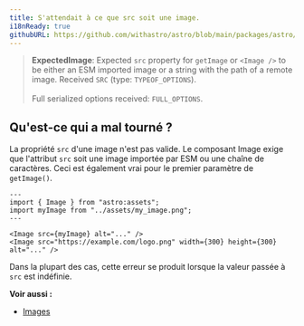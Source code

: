 ```yaml
---
title: S'attendait à ce que src soit une image.
i18nReady: true
githubURL: https://github.com/withastro/astro/blob/main/packages/astro/src/core/errors/errors-data.ts
---
```


> **ExpectedImage**: Expected `src` property for `getImage` or `<Image />` to be either an ESM imported image or a string with the path of a remote image. Received `SRC` (type: `TYPEOF_OPTIONS`).<br/><br/>Full serialized options received: `FULL_OPTIONS`.

## Qu'est-ce qui a mal tourné ?
La propriété `src` d'une image n'est pas valide. Le composant Image exige que l'attribut `src` soit une image importée par ESM ou une chaîne de caractères. Ceci est également vrai pour le premier paramètre de `getImage()`.

```astro
---
import { Image } from "astro:assets";
import myImage from "../assets/my_image.png";
---

<Image src={myImage} alt="..." />
<Image src="https://example.com/logo.png" width={300} height={300} alt="..." />
```

Dans la plupart des cas, cette erreur se produit lorsque la valeur passée à `src` est indéfinie.

**Voir aussi :**
-  [Images](/fr/guides/images/)
